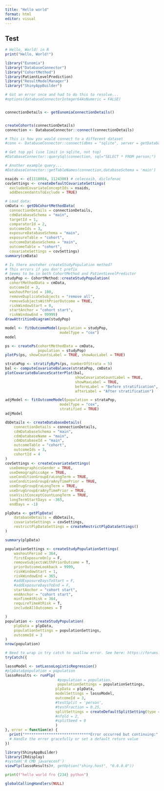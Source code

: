 ---
title: "Hello world"
format: html
editor: visual
---

## Test

```{r}
# Hello, World! in R
print("Hello, World!")
```

```{r}
library("Eunomia")
library("DatabaseConnector")
library("CohortMethod")
library(PatientLevelPrediction)
library("ResultModelManager")
library("ShinyAppBuilder")
```

```{r}
# Got an error once and had to do this to resolve...
#options(databaseConnectorInteger64AsNumeric = FALSE)


connectionDetails <- getEunomiaConnectionDetails()


createCohorts(connectionDetails)
connection <- DatabaseConnector::connect(connectionDetails)

# This is how you would connect to a different dataset
#conn <- DatabaseConnector::connect(dbms = "sqlite", server = getDatabaseFile("MIMIC"))

# Get top ppl (use limit in sqlite, not top)
#DatabaseConnector::querySql(connection, sql="SELECT * FROM person;")

# Another example query...
#DatabaseConnector::getTableNames(connection,databaseSchema = 'main')

```

```{r}
nsaids <- c(1118084, 1124300) # celecoxib, diclofenac
covSettings <- createDefaultCovariateSettings(
  excludedCovariateConceptIds = nsaids,
  addDescendantsToExclude = TRUE)

# Load data:
cmData <- getDbCohortMethodData(
  connectionDetails = connectionDetails,
  cdmDatabaseSchema = "main",
  targetId = 1,
  comparatorId = 2,
  outcomeIds = 3,
  exposureDatabaseSchema = "main",
  exposureTable = "cohort",
  outcomeDatabaseSchema = "main",
  outcomeTable = "cohort",
  covariateSettings = covSettings)
summary(cmData)
```

```{r}
# Is there anoteher createStudyPopulation method? 
# This errors if you don't prefix
# Seems to be in both CohortMethod and PatientLevelPredictor
studyPop <- CohortMethod::createStudyPopulation(
  cohortMethodData = cmData,
  outcomeId = 3,
  washoutPeriod = 180,
  removeDuplicateSubjects = "remove all",
  removeSubjectsWithPriorOutcome = TRUE,
  riskWindowStart = 0,
  startAnchor = "cohort start",
  riskWindowEnd = 99999)
drawAttritionDiagram(studyPop)
```

```{r}
model <- fitOutcomeModel(population = studyPop,
                         modelType = "cox")
model
```

```{r}
ps <- createPs(cohortMethodData = cmData,
               population = studyPop)
plotPs(ps, showCountsLabel = TRUE, showAucLabel = TRUE)
```

```{r}
strataPop <- stratifyByPs(ps, numberOfStrata = 5)
bal <- computeCovariateBalance(strataPop, cmData)
plotCovariateBalanceScatterPlot(bal,
                                showCovariateCountLabel = TRUE,
                                showMaxLabel = TRUE,
                                beforeLabel = "Before stratification",
                                afterLabel = "After stratification")
```

```{r}
adjModel <- fitOutcomeModel(population = strataPop,
                         modelType = "cox",
                         stratified = TRUE)
adjModel
```

```{r}
dbDetails <- createDatabaseDetails(
    connectionDetails = connectionDetails,
    cdmDatabaseSchema = "main",
    cdmDatabaseName = "main",
    cdmDatabaseId = "main",
    outcomeTable = "cohort",
    outcomeIds = 3,
    cohortId = 4
)
covSettings <- createCovariateSettings(
  useDemographicsGender = TRUE,
  useDemographicsAge = TRUE,
  useConditionGroupEraLongTerm = TRUE,
  useConditionGroupEraAnyTimePrior = TRUE,
  useDrugGroupEraLongTerm = TRUE,
  useDrugGroupEraAnyTimePrior = TRUE,
  useVisitConceptCountLongTerm = TRUE,
  longTermStartDays = -365,
  endDays = -1)

plpData <- getPlpData(
    databaseDetails = dbDetails,
    covariateSettings = covSettings,
    restrictPlpDataSettings = createRestrictPlpDataSettings()
)

summary(plpData)
```

```{r}
populationSettings <- createStudyPopulationSettings(
    washoutPeriod = 364,
    firstExposureOnly = F,
    removeSubjectsWithPriorOutcome = T,
    priorOutcomeLookback = 9999,
    riskWindowStart = 1,
    riskWindowEnd = 365,
    #addExposureDaysToStart = F,
    #addExposureDaysToEnd = F,
    startAnchor = "cohort start",
    endAnchor = "cohort start",
    minTimeAtRisk = 364,
    requireTimeAtRisk = T,
    includeAllOutcomes = T

)
population <- createStudyPopulation(
    plpData = plpData, 
    populationSettings = populationSettings,
    outcomeId = 3
)
nrow(population)
```

```{r}
# Need to wrap in try catch to swallow error. See here: https://forums.ohdsi.org/t/dqd-package-error-when-trying-to-run-executedqchecks/19314
tryCatch({

lassoModel <- setLassoLogisticRegression()
#plpData$population = population
lassoResults <- runPlp(
                        #population = population,
                        populationSettings = populationSettings,
                       plpData = plpData,
                       modelSettings = lassoModel,
                       outcomeId = 3,
                       #testSplit = 'person',
                       #testFraction = 0.25,
                       splitSettings = createDefaultSplitSetting(type = "stratified", testFraction = 0.25,trainFraction = 0.75, splitSeed = 0, nfold = 3)
                       #nfold = 2,
                       #splitSeed = 0
                       )
}, error = function(e) {
  print("******************************Error occurred but continuing:", conditionMessage(e))
  # Handle the error gracefully or set a default return value
})
```

```{r}
library(ShinyAppBuilder)
library(IRdisplay)
#system('R CMD javareconf')
viewPlp(lassoResults)#, getOption("shiny.host", "0.0.0.0"))
```

```{python}
print(f"hello world fro {234} python")
```

```{r}
globalCallingHandlers(NULL)
```

